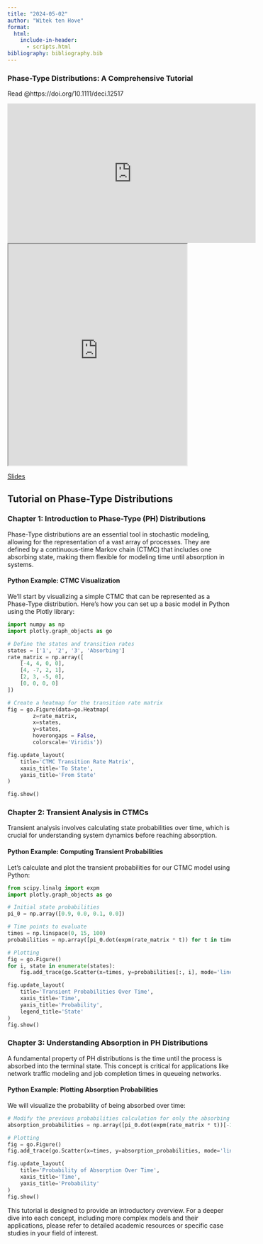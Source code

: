 ```yaml
---
title: "2024-05-02"
author: "Witek ten Hove"
format:
  html:
    include-in-header:
      - scripts.html
bibliography: bibliography.bib
---
```


### **Phase-Type Distributions: A Comprehensive Tutorial**

Read @https://doi.org/10.1111/deci.12517

```{=html}
<iframe width="560" height="315" src="https://www.youtube.com/embed/oUwrCxqOQVU?si=io1i4-aMIs6bSdNk" title="YouTube video player" frameborder="0" allow="accelerometer; autoplay; clipboard-write; encrypted-media; gyroscope; picture-in-picture; web-share" referrerpolicy="strict-origin-when-cross-origin" allowfullscreen></iframe>
```

```{=html}
<iframe src="https://drive.google.com/file/d/1HcoqplpsC2tTzyqtResMdXpHAwR9FtrA/preview" width="80%" height="500px"></iframe>
```

[Slides](https://drive.google.com/file/d/1HcoqplpsC2tTzyqtResMdXpHAwR9FtrA/view?usp=sharing){target="_blank"}

## Tutorial on Phase-Type Distributions

### Chapter 1: Introduction to Phase-Type (PH) Distributions

Phase-Type distributions are an essential tool in stochastic modeling, allowing for the representation of a vast array of processes. They are defined by a continuous-time Markov chain (CTMC) that includes one absorbing state, making them flexible for modeling time until absorption in systems.

#### Python Example: CTMC Visualization

We'll start by visualizing a simple CTMC that can be represented as a Phase-Type distribution. Here's how you can set up a basic model in Python using the Plotly library:

```python
import numpy as np
import plotly.graph_objects as go

# Define the states and transition rates
states = ['1', '2', '3', 'Absorbing']
rate_matrix = np.array([
    [-4, 4, 0, 0],
    [4, -7, 2, 1],
    [2, 3, -5, 0],
    [0, 0, 0, 0]
])

# Create a heatmap for the transition rate matrix
fig = go.Figure(data=go.Heatmap(
        z=rate_matrix,
        x=states,
        y=states,
        hoverongaps = False,
        colorscale='Viridis'))

fig.update_layout(
    title='CTMC Transition Rate Matrix',
    xaxis_title='To State',
    yaxis_title='From State'
)

fig.show()
```

### Chapter 2: Transient Analysis in CTMCs

Transient analysis involves calculating state probabilities over time, which is crucial for understanding system dynamics before reaching absorption.

#### Python Example: Computing Transient Probabilities

Let's calculate and plot the transient probabilities for our CTMC model using Python:

```python
from scipy.linalg import expm
import plotly.graph_objects as go

# Initial state probabilities
pi_0 = np.array([0.9, 0.0, 0.1, 0.0])

# Time points to evaluate
times = np.linspace(0, 15, 100)
probabilities = np.array([pi_0.dot(expm(rate_matrix * t)) for t in times])

# Plotting
fig = go.Figure()
for i, state in enumerate(states):
    fig.add_trace(go.Scatter(x=times, y=probabilities[:, i], mode='lines', name=f'State {state}'))

fig.update_layout(
    title='Transient Probabilities Over Time',
    xaxis_title='Time',
    yaxis_title='Probability',
    legend_title='State'
)
fig.show()
```

### Chapter 3: Understanding Absorption in PH Distributions

A fundamental property of PH distributions is the time until the process is absorbed into the terminal state. This concept is critical for applications like network traffic modeling and job completion times in queueing networks.

#### Python Example: Plotting Absorption Probabilities

We will visualize the probability of being absorbed over time:

```python
# Modify the previous probabilities calculation for only the absorbing state
absorption_probabilities = np.array([pi_0.dot(expm(rate_matrix * t))[-1] for t in times])

# Plotting
fig = go.Figure()
fig.add_trace(go.Scatter(x=times, y=absorption_probabilities, mode='lines', name='Absorption Probability'))

fig.update_layout(
    title='Probability of Absorption Over Time',
    xaxis_title='Time',
    yaxis_title='Probability'
)
fig.show()
```

This tutorial is designed to provide an introductory overview. For a deeper dive into each concept, including more complex models and their applications, please refer to detailed academic resources or specific case studies in your field of interest.
